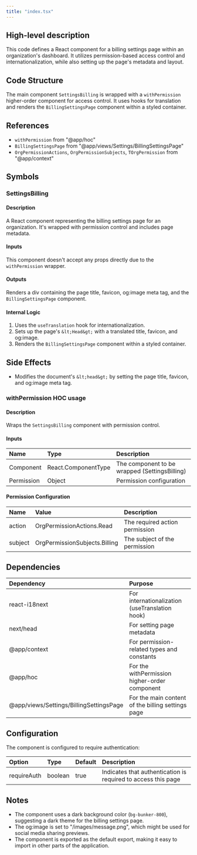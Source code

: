 ```yaml
---
title: "index.tsx"
---
```


## High-level description
This code defines a React component for a billing settings page within an organization's dashboard. It utilizes permission-based access control and internationalization, while also setting up the page's metadata and layout.

## Code Structure
The main component `SettingsBilling` is wrapped with a `withPermission` higher-order component for access control. It uses hooks for translation and renders the `BillingSettingsPage` component within a styled container.

## References
- `withPermission` from "@app/hoc"
- `BillingSettingsPage` from "@app/views/Settings/BillingSettingsPage"
- `OrgPermissionActions`, `OrgPermissionSubjects`, `TOrgPermission` from "@app/context"

## Symbols

### SettingsBilling
#### Description
A React component representing the billing settings page for an organization. It's wrapped with permission control and includes page metadata.

#### Inputs
This component doesn't accept any props directly due to the `withPermission` wrapper.

#### Outputs
Renders a div containing the page title, favicon, og:image meta tag, and the `BillingSettingsPage` component.

#### Internal Logic
1. Uses the `useTranslation` hook for internationalization.
2. Sets up the page's `&lt;Head&gt;` with a translated title, favicon, and og:image.
3. Renders the `BillingSettingsPage` component within a styled container.

## Side Effects
- Modifies the document's `&lt;head&gt;` by setting the page title, favicon, and og:image meta tag.

### withPermission HOC usage
#### Description
Wraps the `SettingsBilling` component with permission control.

#### Inputs
| Name | Type | Description |
|:-----|:-----|:------------|
| Component | React.ComponentType | The component to be wrapped (SettingsBilling) |
| Permission | Object | Permission configuration |

#### Permission Configuration
| Name | Value | Description |
|:-----|:------|:------------|
| action | OrgPermissionActions.Read | The required action permission |
| subject | OrgPermissionSubjects.Billing | The subject of the permission |

## Dependencies
| Dependency | Purpose |
|:-----------|:--------|
| react-i18next | For internationalization (useTranslation hook) |
| next/head | For setting page metadata |
| @app/context | For permission-related types and constants |
| @app/hoc | For the withPermission higher-order component |
| @app/views/Settings/BillingSettingsPage | For the main content of the billing settings page |

## Configuration
The component is configured to require authentication:

| Option | Type | Default | Description |
|:-------|:-----|:--------|:------------|
| requireAuth | boolean | true | Indicates that authentication is required to access this page |

## Notes
- The component uses a dark background color (`bg-bunker-800`), suggesting a dark theme for the billing settings page.
- The og:image is set to "/images/message.png", which might be used for social media sharing previews.
- The component is exported as the default export, making it easy to import in other parts of the application.
